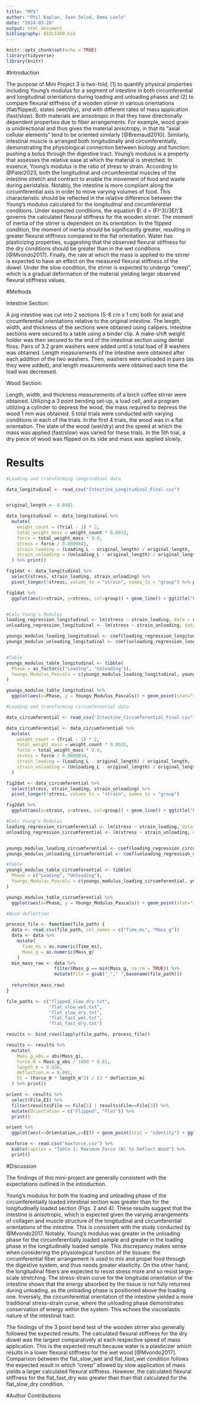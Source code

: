 ```yaml
---
title: "MP3"
author: "Phil Kaplan, Jaan Selod, Emma Laslo"
date: "2024-03-28"
output: html_document
bibliography: BIOL5380.bib
---
```


```r
knitr::opts_chunk$set(echo = TRUE)
library(tidyverse)
library(knitr)
```

#Introduction 

  The purpose of Mini Project 3 is two-fold, (1) to quantify physical properties including Young's modulus for a segment of intestine in both circumferential and longitudinal orientations during loading and unloading phases and (2) to compare flexural stiffness of a wooden stirrer in various orientations (flat/flipped), states (wet/dry), and with different rates of mass application (fast/slow). 
  Both materials are anisotropic in that they have directionally dependent properties due to fiber arrangements. For example, wood grain is unidirectional and thus gives the material anisotropy, in that its “axial cellular elements” tend to be oriented similarly [@Bremaud2010]. Similarly, intestinal muscle is arranged both longitudinally and circumferentially, demonstrating the physiological connection between biology and function: pushing a bolus through the digestive tract.
  Young's modulus is a property that assesses the relative ease at which the material is stretched. In essence, Young's modulus is the ratio of stress to strain. According to @Patel2023, both the longitudinal and circumferential muscles of the intestine stretch and contract to enable the movement of food and waste during peristalsis. Notably, the intestine is more compliant along the circumferential axis in order to move varying volumes of food. This characteristic should be reflected in the relative difference between the Young's modulus calculated for the longitudinal and circumferential conditions. 
  Under expected conditions, the equation $\`d = (Fl^3)/3EI\'$ governs the calculated flexural stiffness for the wooden stirrer. The moment of inertia of the stirrer is dependent on its orientation. In the flipped condition, the moment of inertia should be significantly greater, resulting in greater flexural stiffness compared to the flat orientation. Water has plasticizing properties, suggesting that the observed flexural stiffness for the dry conditions should be greater than in the wet conditions [@Mvondo2017]. Finally, the rate at which the mass is applied to the stirrer is expected to have an effect on the measured flexural stiffness of the dowel. Under the slow condition, the stirrer is expected to undergo "creep", which is a gradual deformation of the material yielding larger observed flexural stiffness values. 
  
#Methods 

Intestine Section:

A pig intestine was cut into 2 sections (5-8 cm x 1 cm) both for axial and circumferential orientations relative to the original intestine. The length, width, and thickness of the sections were obtained using calipers. Intestine sections were secured to a table using a binder clip. A make-shift weight holder was then secured to the end of the intestinal section using dental floss. Pairs of 3.2 gram washers were added until a total load of 8 washers was obtained. Length measurements of the intestine were obtained after each addition of the two washers. Then, washers were unloaded in pairs (as they were added), and length measurements were obtained each time the load was decreased. 

Wood Section:

Length, width, and thickness measurements of a birch coffee stirrer were obtained. Utilizing a 3 point bending set-up, a load cell, and a program utilizing a cylinder to depress the wood, the mass required to depress the wood 1 mm was obtained. 5 total trials were conducted with varying conditions in each of the trials. In the first 4 trials, the wood was in a flat orientation. The state of the wood (wet/dry) and the speed at which the mass was applied (fast/slow) was varied for these trials. In the 5th trial, a dry piece of wood was flipped on its side and mass was applied slowly. 

# Results
```r
#Loading and transforming longitudinal data 

data_longitudinal <- read_csv("Intestine_Longitudinal_Final.csv")


original_length <- 0.0481

data_longitudinal <- data_longitudinal %>%
  mutate(
    weight_count = (Trial - 1) * 2,
    total_weight_mass = weight_count * 0.0032,  
    force = total_weight_mass * 9.8,             
    stress = force / 0.0000045,                 
    strain_loading = (Loading_L - original_length) / original_length,
    strain_unloading = (Unloading_L - original_length) / original_length
  ) %>% print()

fig1dat <- data_longitudinal %>%
  select(stress, strain_loading, strain_unloading) %>%
  pivot_longer(!stress, values_to = "strain", names_to = "group") %>% print()

fig1dat %>%
  ggplot(aes(x=strain, y=stress, col=group)) + geom_line() + ggtitle("Figure 1: Stress-Strain Curve for Longitudinal Section of Intestine") + ylab("Strain (Pa)") + xlab("Stress") + labs(col="Phase") + theme_minimal()


#Calc Young's Modulus
loading_regression_longitudinal <- lm(stress ~ strain_loading, data = data_longitudinal)
unloading_regression_longitudinal <- lm(stress ~ strain_unloading, data = data_longitudinal)

youngs_modulus_loading_longitudinal <- coef(loading_regression_longitudinal)[2]
youngs_modulus_unloading_longitudinal <- coef(unloading_regression_longitudinal)[2]


#Table 
youngs_modulus_table_longitudinal <- tibble(
  Phase = as_factor(c("Loading", "Unloading")),
  Youngs_Modulus_Pascals = c(youngs_modulus_loading_longitudinal, youngs_modulus_unloading_longitudinal)
)

youngs_modulus_table_longitudinal %>%
  ggplot(aes(x=Phase, y = Youngs_Modulus_Pascals)) + geom_point(stat="identity") + theme_minimal() + ggtitle("Figure 2: Young's Modulus for Longitudinal Section of Intestine") + xlab("Phase") + ylab("Young's Modulus (Pa)") + ylim(0,210000)
```


```r
#Loading and transforming circumferential data 

data_circumferential <- read_csv("Intestine_Circumferential_Final.csv")

data_circumferential <- data_circumferential %>%
  mutate(
    weight_count = (Trial - 1) * 2,
    total_weight_mass = weight_count * 0.0032,  
    force = total_weight_mass * 9.8,             
    stress = force / 0.0000034,                 
    strain_loading = (Loading_L - original_length) / original_length,
    strain_unloading = (Unloading_L - original_length) / original_length
  )

fig2dat <- data_circumferential %>%
  select(stress, strain_loading, strain_unloading) %>%
  pivot_longer(!stress, values_to = "strain", names_to = "group")

fig2dat %>%
  ggplot(aes(x=strain, y=stress, col=group)) + geom_line() + ggtitle("Figure 3: Stress-Strain Curve for Circumferential Section of Intestine") + ylab("Strain (Pa)") + xlab("Stress") + labs(col="Phase") + theme_minimal()

#Calc Young's Modulus
loading_regression_circumferential <- lm(stress ~ strain_loading, data = data_circumferential)
unloading_regression_circumferential <- lm(stress ~ strain_unloading, data = data_circumferential)


youngs_modulus_loading_circumferential <- coef(loading_regression_circumferential)[2]
youngs_modulus_unloading_circumferential <- coef(unloading_regression_circumferential)[2]

#Table 
youngs_modulus_table_circumferential <- tibble(
  Phase = c("Loading", "Unloading"),
  Youngs_Modulus_Pascals = c(youngs_modulus_loading_circumferential, youngs_modulus_unloading_circumferential)
)

youngs_modulus_table_circumferential %>%
  ggplot(aes(x=Phase, y = Youngs_Modulus_Pascals)) + geom_point(stat="identity") + theme_minimal() + ggtitle("Figure 4: Young's Modulus for Circumferential Section of Intestine") + xlab("Phase") + ylab("Young's Modulus (Pa)") + ylim(0,710000)
```

```r
#Wood deflection 

process_file <- function(file_path) {
  data <- read_csv(file_path, col_names = c("Time_ms", "Mass_g"))
  data <- data %>%
    mutate(
      Time_ms = as.numeric(Time_ms),
      Mass_g = as.numeric(Mass_g)
    )
  min_mass_row <- data %>%
                  filter(Mass_g == min(Mass_g, na.rm = TRUE)) %>%
                  mutate(File = gsub("_"," ",basename(file_path)))
  
  return(min_mass_row)
}

file_paths <- c("flipped_slow_dry.txt",
                "flat_slow_wet.txt",
                "flat_slow_dry.txt",
                "flat_fast_wet.txt",
                "flat_fast_dry.txt")

results <- bind_rows(lapply(file_paths, process_file))

results <- results %>%
  mutate(
    Mass_g_abs = abs(Mass_g),
    Force_N = Mass_g_abs / 1000 * 9.81,
    length_m = 0.036,
    deflection_m = 0.001,
    EI = (Force_N * length_m^3) / (3 * deflection_m)
  ) %>% print()

orient <- results %>%
  select(File,EI) %>%
  filter(results$File == File[1] | results$File==File[3]) %>%
  mutate(Orientation = c("Flipped", "Flat")) %>%
  print()

orient %>%
  ggplot(aes(x=Orientation,y=EI)) + geom_point(stat = "identity") + ggtitle("Figure 5: Flexural Stiffness of Wood Depending on Orientation") + ylab("Flexural Stiffness") + theme_minimal()

maxforce <- read.csv("maxforce.csv") %>%
  kable(caption = "Table 1: Maximum Force (N) to Deflect Wood") %>%
  print()
```

#Discussion 

The findings of this mini-project are generally consistent with the expectations outlined in the introduction. 

Young's modulus for both the loading and unloading phase of the circumferentially loaded intestinal section was greater than for the longitudinally loaded section (Figs. 2 and 4). These results suggest that the intestine is anisotropic, which is expected given the varying arrangements of collagen and muscle structure of the longitudinal and circumferential orientations of the intestine. This is consistent with the study conducted by @Mvondo2017. Notably, Young's modulus was greater in the unloading phase for the circumferentially loaded sample and greater in the loading phase in the longitudinally loaded sample. This discrepancy makes sense when considering the physiological function of the tissues: the circumferential fiber arrangement is used to mix and propel food through the digestive system, and thus needs greater elasticity. On the other hand, the longitudinal fibers are expected to resist stress more and so resist large-scale stretching.
The stress-strain curve for the longitudal orientation of the intestine shows that the energy absorbed by the tissue is not fully returned during unloading, as the unloading phase is positioned above the loading one. Inversely, the circumferential orientation of the intestine yielded a more traditional stress-strain curve, where the unloading phase demonstrates conservation of energy within the system. This echoes the viscoelastic nature of the intestinal tract.

The findings of the 3 point bend test of the wooden stirrer also generally followed the expected results. The calculated flexural stiffness for the dry dowel was the largest comparatively at each respective speed of mass application. This is the expected result because water is a plasticizer which results in a lower flexural stiffness for the wet wood [@Mvondo2017]. Comparison between the flat_slow_wet and flat_fast_wet condition follows the expected result in which "creep" allowed by slow application of mass yields a larger calculated flexural stiffness. However, the calculated flexural stiffness for the flat_fast_dry was greater than than that calculated for the flat_slow_dry condition.


#Author Contributions 




